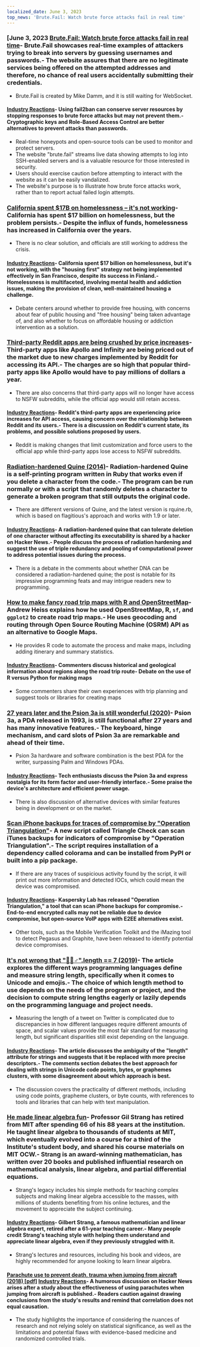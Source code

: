 ```yaml
---
localized_date: June 3, 2023
top_news: 'Brute.Fail: Watch brute force attacks fail in real time'
---
```




<CallToAction />

<Steps>

### [June 3, 2023 [Brute.Fail: Watch brute force attacks fail in real time](https://brute.fail/)- Brute.Fail showcases real-time examples of attackers trying to break into servers by guessing usernames and passwords.- The website assures that there are no legitimate services being offered on the attempted addresses and therefore, no chance of real users accidentally submitting their credentials.

- Brute.Fail is created by Mike Damm, and it is still waiting for WebSocket.

#### [Industry Reactions](http://news.ycombinator.com/item?id=36169954)- Using fail2ban can conserve server resources by stopping responses to brute force attacks but may not prevent them.- Cryptographic keys and Role-Based Access Control are better alternatives to prevent attacks than passwords.

- Real-time honeypots and open-source tools can be used to monitor and protect servers.
- The website "brute.fail" streams live data showing attempts to log into SSH-enabled servers and is a valuable resource for those interested in security.
- Users should exercise caution before attempting to interact with the website as it can be easily vandalized.
- The website's purpose is to illustrate how brute force attacks work, rather than to report actual failed login attempts.

### [California spent $17B on homelessness – it's not working](https://www.wsj.com/articles/california-homeless-population-oakland-wood-street-encampment-78d42cc3)- California has spent $17 billion on homelessness, but the problem persists.- Despite the influx of funds, homelessness has increased in California over the years.

- There is no clear solution, and officials are still working to address the crisis.

#### [Industry Reactions](http://news.ycombinator.com/item?id=36162154)- California spent $17 billion on homelessness, but it's not working, with the "housing first" strategy not being implemented effectively in San Francisco, despite its success in Finland.- Homelessness is multifaceted, involving mental health and addiction issues, making the provision of clean, well-maintained housing a challenge.

- Debate centers around whether to provide free housing, with concerns about fear of public housing and "free housing" being taken advantage of, and also whether to focus on affordable housing or addiction intervention as a solution.

### [Third-party Reddit apps are being crushed by price increases](https://kotaku.com/reddit-third-party-3rd-apps-pricing-crush-ios-android-1850493992)- Third-party apps like Apollo and Infinity are being priced out of the market due to new charges implemented by Reddit for accessing its API.- The charges are so high that popular third-party apps like Apollo would have to pay millions of dollars a year.

- There are also concerns that third-party apps will no longer have access to NSFW subreddits, while the official app would still retain access.

#### [Industry Reactions](http://news.ycombinator.com/item?id=36162235)- Reddit's third-party apps are experiencing price increases for API access, causing concern over the relationship between Reddit and its users.- There is a discussion on Reddit's current state, its problems, and possible solutions proposed by users.

- Reddit is making changes that limit customization and force users to the official app while third-party apps lose access to NSFW subreddits.

### [Radiation-hardened Quine (2014)](https://github.com/mame/radiation-hardened-quine)- Radiation-hardened Quine is a self-printing program written in Ruby that works even if you delete a character from the code.- The program can be run normally or with a script that randomly deletes a character to generate a broken program that still outputs the original code.

- There are different versions of Quine, and the latest version is rquine.rb, which is based on flagitious's approach and works with 1.9 or later.

#### [Industry Reactions](http://news.ycombinator.com/item?id=36162164)- A radiation-hardened quine that can tolerate deletion of one character without affecting its executability is shared by a hacker on Hacker News.- People discuss the process of radiation hardening and suggest the use of triple redundancy and pooling of computational power to address potential issues during the process.

- There is a debate in the comments about whether DNA can be considered a radiation-hardened quine; the post is notable for its impressive programming feats and may intrigue readers new to programming.

### [How to make fancy road trip maps with R and OpenStreetMap](https://www.andrewheiss.com/blog/2023/06/01/geocoding-routing-openstreetmap-r/)- Andrew Heiss explains how he used OpenStreetMap, R, `sf`, and `ggplot2` to create road trip maps.- He uses geocoding and routing through Open Source Routing Machine (OSRM) API as an alternative to Google Maps.

- He provides R code to automate the process and make maps, including adding itinerary and summary statistics.

#### [Industry Reactions](http://news.ycombinator.com/item?id=36159864)- Commenters discuss historical and geological information about regions along the road trip route- Debate on the use of R versus Python for making maps

- Some commenters share their own experiences with trip planning and suggest tools or libraries for creating maps

### [27 years later and the Psion 3a is still wonderful (2020)](https://mcgst.com/2020/12/01/27-years-later-and-the-psion-3a-is-still-wonderful/)- Psion 3a, a PDA released in 1993, is still functional after 27 years and has many innovative features.- The keyboard, hinge mechanism, and card slots of Psion 3a are remarkable and ahead of their time.

- Psion 3a hardware and software combination is the best PDA for the writer, surpassing Palm and Windows PDAs.

#### [Industry Reactions](http://news.ycombinator.com/item?id=36162265)- Tech enthusiasts discuss the Psion 3a and express nostalgia for its form factor and user-friendly interface.- Some praise the device's architecture and efficient power usage.

- There is also discussion of alternative devices with similar features being in development or on the market.

### [Scan iPhone backups for traces of compromise by "Operation Triangulation"](https://github.com/KasperskyLab/triangle_check)- A new script called Triangle Check can scan iTunes backups for indicators of compromise by "Operation Triangulation".- The script requires installation of a dependency called colorama and can be installed from PyPI or built into a pip package.

- If there are any traces of suspicious activity found by the script, it will print out more information and detected IOCs, which could mean the device was compromised.

#### [Industry Reactions](http://news.ycombinator.com/item?id=36164340)- Kaspersky Lab has released "Operation Triangulation," a tool that can scan iPhone backups for compromise.- End-to-end encrypted calls may not be reliable due to device compromise, but open-source VoIP apps with E2EE alternatives exist.

- Other tools, such as the Mobile Verification Toolkit and the iMazing tool to detect Pegasus and Graphite, have been released to identify potential device compromises.

### [It's not wrong that "🤦🏼♂".length == 7 (2019)](https://hsivonen.fi/string-length/)- The article explores the different ways programming languages define and measure string length, specifically when it comes to Unicode and emojis.- The choice of which length method to use depends on the needs of the program or project, and the decision to compute string lengths eagerly or lazily depends on the programming language and project needs.

- Measuring the length of a tweet on Twitter is complicated due to discrepancies in how different languages require different amounts of space, and scalar values provide the most fair standard for measuring length, but significant disparities still exist depending on the language.

#### [Industry Reactions](http://news.ycombinator.com/item?id=36159443)- The article discusses the ambiguity of the "length" attribute for strings and suggests that it be replaced with more precise descriptors.- The comments section debates the best approach for dealing with strings in Unicode code points, bytes, or graphemes clusters, with some disagreement about which approach is best.

- The discussion covers the practicality of different methods, including using code points, grapheme clusters, or byte counts, with references to tools and libraries that can help with text manipulation.

### [He made linear algebra fun](https://news.mit.edu/2023/gilbert-strang-made-linear-algebra-fun-0531)- Professor Gil Strang has retired from MIT after spending 66 of his 88 years at the institution. He taught linear algebra to thousands of students at MIT, which eventually evolved into a course for a third of the Institute's student body, and shared his course materials on MIT OCW.- Strang is an award-winning mathematician, has written over 20 books and published influential research on mathematical analysis, linear algebra, and partial differential equations.

- Strang's legacy includes his simple methods for teaching complex subjects and making linear algebra accessible to the masses, with millions of students benefiting from his online lectures, and the movement to appreciate the subject continuing.

#### [Industry Reactions](http://news.ycombinator.com/item?id=36168068)- Gilbert Strang, a famous mathematician and linear algebra expert, retired after a 61-year teaching career.- Many people credit Strang's teaching style with helping them understand and appreciate linear algebra, even if they previously struggled with it.

- Strang's lectures and resources, including his book and videos, are highly recommended for anyone looking to learn linear algebra.

#### [Parachute use to prevent death, trauma when jumping from aircraft (2018) [pdf]](https://www.bmj.com/content/bmj/363/bmj.k5094.full.pdf) [Industry Reactions](http://news.ycombinator.com/item?id=36161175)- A humorous discussion on Hacker News arises after a study about the effectiveness of using parachutes when jumping from aircraft is published.- Readers caution against drawing conclusions from the study's results and remind that correlation does not equal causation.

- The study highlights the importance of considering the nuances of research and not relying solely on statistical significance, as well as the limitations and potential flaws with evidence-based medicine and randomized controlled trials.

</Steps>
